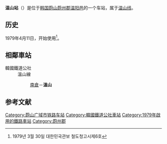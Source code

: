 {{expand|time=2014-07-28T06:17:03+00:00}}
{{refimprove|time=2014-07-28T06:17:03+00:00}}
{{朝鮮半島車站資訊
|公司色 = #0066b3
|文字色 = 
|站名 = 温山站<br />{{lang|en|Onsan}}
|圖片 =
|pxl = 
|圖片說明 =
|車站編號 = 
|前一站 = [[南仓站_(蔚山)|南仓]]
|前一站距離 =8.6
|後一站距離 =
|後一站 = 
|所屬路線 = [[温山线|温山线]]
|距離 = 8.6
|起點站 = [[南仓站_(蔚山)|南仓]]
|諺文 = 온산역
|朝鮮漢字 = 溫山驛
|文觀部式 =Onsan-yeok
|馬-賴式 =
|副站名 = 
|停站路線數 = 1
|所屬公司 = [[韩国铁道公社|韩国铁道公社]]
|所在地 =[[蔚山|蔚山]][[蔚州郡|蔚州郡]][[温阳邑|温阳邑]]
|車站構造 = 地面车站
|月台配置 = 
|啟用年月日 =
|廢站年月日 = 
|上下車人次 =
|統計年度 =
|轉車 = 
|備註 = 
|全寬備註 = 
}}

'''温山站'''（{{kor|諺=온산역|漢=溫山驛|羅=Onsan yeok|f=y}}）是位于[[韩国|韩国]][[蔚山|蔚山]][[蔚州郡|蔚州郡]][[温阳邑|温阳邑]]的一个车站，属于[[温山线|温山线]]。

==历史==
1979年4月11日，开始使用<ref>1979년 3월 30일 대한민국관보 철도청고시제6호</ref>。

== 相鄰車站 ==
;韓國鐵道公社
:溫山線
::[[南倉站_(蔚山)|南倉]]－'''溫山'''
==参考文献==
{{reflist}}

{{温山线}}

[[Category:蔚山广域市铁路车站|Category:蔚山广域市铁路车站]]
[[Category:韓國鐵道公社車站|Category:韓國鐵道公社車站]]
[[Category:1979年啟用的鐵路車站|Category:1979年啟用的鐵路車站]]
[[Category:蔚州郡|Category:蔚州郡]]